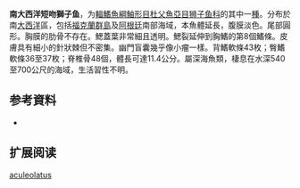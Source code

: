 {{Speciesbox
| name = 南大西洋短吻獅子魚
| status = NE
| status_system = 
| image = 
| genus = Careproctus
| species = aculeolatus
| authority = [[Andriashev|Andriashev]], 1991
| synonyms = 
}}

'''南大西洋短吻獅子鱼'''，为[[輻鰭魚綱|輻鰭魚綱]][[鮋形目|鮋形目]][[杜父魚亞目|杜父魚亞目]][[狮子鱼科|狮子鱼科]]的其中一[[種|種]]。分布於南[[大西洋|大西洋]]區，包括[[福克蘭群島|福克蘭群島]]及[[阿根廷|阿根廷]]南部海域，本魚體延長，腹膜淡色。尾部圓形。胸膜的肋骨不存在。鰓蓋葉非常細且透明。鰓裂延伸到胸鰭的第8個鰭條。皮膚具有細小的針狀棘但不密集。幽門盲囊幾乎像小瘤一樣。背鰭軟條43枚；臀鰭軟條36至37枚；脊椎骨48個，體長可達11.4公分。屬深海魚類，棲息在水深540至700公尺的海域，生活習性不明。

== 参考資料 ==
*{{FishBase_species|genus=Careproctus|species=aculeolatus|year=2011|month=12}}

== 扩展阅读 ==
{{refbegin}}
{{wikispecies-inline|Careproctus aculeolatus|南大西洋短吻獅子魚}}
{{refend}}
{{Taxonbar|from=Q2125799}}

[[Category:吻獅子魚属|aculeolatus]]


{{鮋形目小作品}}